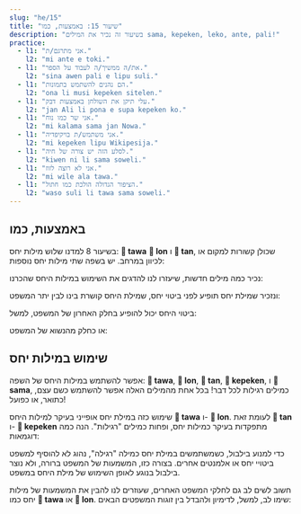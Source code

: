 ```yaml
---
slug: "he/15"
title: "שיעור 15: באמצעות, כמו"
description: "בשיעור זה נכיר את המילים sama, kepeken, leko, ante, pali!"
practice:
  - l1: "אני מתרגם/ת."
    l2: "mi ante e toki."
  - l1: "את/ה ממשיך/ה לעבוד על הספר."
    l2: "sina awen pali e lipu suli."
  - l1: "הם נהנים להשתמש בתמונות."
    l2: "ona li musi kepeken sitelen."
  - l1: "עלי תיקן את השולחן באמצעות דבק."
    l2: "jan Ali li pona e supa kepeken ko."
  - l1: "אני שר כמו נוח."
    l2: "mi kalama sama jan Nowa."
  - l1: "אני משתמש/ת בויקיפדיה."
    l2: "mi kepeken lipu Wikipesija."
  - l1: "לסלע הזה יש צורה של חיה."
    l2: "kiwen ni li sama soweli."
  - l1: "אני לא רוצה לזוז."
    l2: "mi wile ala tawa."
  - l1: "הציפור הגדולה הולכת כמו חתול."
    l2: "waso suli li tawa sama soweli."
---
```




## באמצעות, כמו

בשיעור 8 למדנו שלוש מילות יחס: **󱥩 tawa** **󱤬 lon** ו **󱥧 tan**, שכולן קשורות למקום או לכיוון במרחב. יש בשפה שתי מילות יחס נוספות:

<List>
  <Word sl="kepeken" m="עם שימוש ב..., באמצעות" />
  <Word sl="sama" m="כמו, בדומה ל..." />
</List>

נכיר כמה מילים חדשות, שיעזרו לנו להדגים את השימוש במילות היחס שהכרנו:

<List>
  <Word sl="ante" m="לשנות, שונה, אחר" />
  <Word sl="pali" m="לבנות, ליצור" />
  <Word sl="leko" m="לבנה, בלוק" />
</List>

ונזכיר שמילת יחס תופיע לפני ביטוי יחס, שמילת היחס קושרת בינו לבין יתר המשפט:

<List>
  <Word sl="sama sina" m="כמוך" />
  <Word sl="kepeken toki" m="באמצעות שפת..." />
  <Word sl="kepeken ilo ante" m="באמצעות כלי אחר" />
</List>

ביטוי היחס יכול להופיע בחלק האחרון של המשפט, למשל:

<List>
  <Sentence sl="mi toki sama sina." m="אני מדבר כמוך." />
  <Sentence sl="mi pali e leko kepeken ilo." m="אני בונה קוביות באמצעות כלי כלשהו." />
</List>

או כחלק מהנשוא של המשפט:

<List>
  <Sentence sl="ona li sama sina." m="הם בדיוק כמוך." />
  <Sentence sl="ona li kepeken ilo." m="הם משתמשים בכלי כלשהו." />
</List>

## שימוש במילות יחס

אפשר להשתמש במילות היחס של השפה: **󱥩 tawa**, **󱤬 lon**, **󱥧 tan**, **󱤙 kepeken**, ו **󱥖 sama**, כמילים רגילות לכל דבר! בכל אחת מהמילים האלה אפשר להשתמש כשם עצם, כתואר, או כפועל! 

<List>
  <Word sl="tawa" m="לזוז, תנועה, נע" />
  <Word sl="lon" m="אמיתי, קיים, ישנו" />
  <Word sl="tan" m="סיבה, גורם" />
  <Word sl="kepeken" m="שימוש" />
  <Word sl="sama" m="דומה, זהות" />
</List>

שימוש כזה במילת יחס אופייני בעיקר למילות היחס **󱥩 tawa** ו- **󱤬 lon**. לעומת זאת **󱥧 tan** ו- **󱤙 kepeken** מתפקדות בעיקר כמילות יחס, ופחות כמילים "רגילות". הנה כמה דוגמאות:

<List>
  <Sentence sl="sona mi li sama." 
	  m="הידע שלי זהה (לידע של משהו אחר,שככל הנראה הופיע במשפט הקודם)." 
 />
  <Sentence
    sl="toki sina li lon."
    m="את/ה צודק/ת (הדברים שאת/ה אומר/ת נכונים)."
  />
  <Sentence
    sl="mi wile lukin e sitelen tawa."
    m="אני רוצה לצפות בסרט (=תמונה זזה)"
  />
  <Sentence sl="mi sona ala e tan." m="אני לא יודע למה (את הסיבה)" />
</List>

כדי למנוע בילבול, כשמשתמשים במילת יחס כמילה "רגילה", נהוג לא להוסיף למשפט ביטויי יחס או אלמנטים אחרים. בצורה כזו, המשמעות של המשפט ברורה, ולא נוצר בילבול בנוגע לאופן השימוש של מילת היחס במשפט.

חשוב לשים לב גם לחלקי המשפט האחרים, שעוזרים לנו להבין את המשמעות של מילות יחס כמו **󱥩 tawa** או **󱤬 lon**. שימו לב, למשל, לדימיון ולהבדל בין זוגות המשפטים הבאים:

<List>
  <Sentence
    sl="jan li tawa tomo."
    m="האיש/ה הולך/ת הביתה (שימוש כמילת יחס)"
  />
  <Sentence sl="jan li tawa e tomo." m="האיש/ה מזיז/ה את הבית (שימוש באותה מילה כפועל)." />
  <Sentence sl="mi lon ma." m="אני על האדמה (שימוש כמילת יחס)" />
  <Sentence
    sl="mi lon e ma."
    m="אני מקים/ה טריטוריה (שימוש כפועל, במובן של: הופך משהו לקיים)."
  />
</List>

<Practice exercises={frontmatter.practice} />

